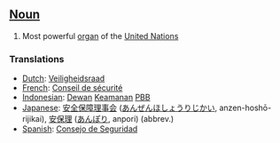 ==[[Noun]]==

#Most powerful [[organ]] of the [[United Nations]]

===Translations===

*[[Dutch]]: [[Veiligheidsraad]]
*[[French]]: [[Conseil de sécurité]]
*[[Indonesian]]: [[Dewan]] [[aman|Keamanan]] [[PBB]]
*[[Japanese]]: [[安全保障理事会]] ([[あんぜんほしょうりじかい]], anzen-hoshō-rijikai), [[安保理]]  ([[あんぽり]], anpori) (abbrev.)
*[[Spanish]]: [[Consejo de Seguridad]]